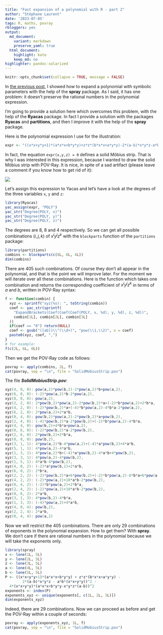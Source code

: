 ```yaml
---
title: "Fast expansion of a polynomial with R - part 2"
author: "Stéphane Laurent"
date: '2023-07-05'
tags: R, maths, povray
rbloggers: yes
output:
  md_document:
    variant: markdown
    preserve_yaml: true
  html_document:
    highlight: kate
    keep_md: no
highlighter: pandoc-solarized
---
```


```r
knitr::opts_chunk$set(collapse = TRUE, message = FALSE)
```


In [the previous post](https://laustep.github.io/stlahblog/posts/expandPolynomialWithSpray.html), 
I showed how to expand a polynomial with symbolic parameters with the help of 
the **spray** package. As I said, it has one problem: it doesn't preserve the 
rational numbers in the polynomial expression. 

I'm going to provide a solution here which overcomes this problem, with the 
help of the **Ryacas** package. In fact I provide a solution with the 
packages **Ryacas** and **partitions**, and then I improve it with the help of 
the **spray** package. 

Here is the polynomial expression I use for the illustration:

```r
expr <- "((x*x+y*y+1)*(a*x*x+b*y*y)+z*z*(b*x*x+a*y*y)-2*(a-b)*x*y*z-a*b*(x*x+y*y))^2-4*(x*x+y*y)*(a*x*x+b*y*y-x*y*z*(a-b))^2"
```

In fact, the equation `expr(x,y,z) = 0` defines a solid Möbius strip. That is 
why I was interested in this expression, because I wanted to draw the solid 
Möbius strip with POV-Ray. It is nice, in spite of a sad artifact (please 
leave a comment if you know how to get rid of it):

![](./figures/SolidMobiusStrip_POV.gif)

Let's assign this expression to Yacas and let's have a look at the degrees of 
the three variables `x`, `y` and `z`:

```r
library(Ryacas)
yac_assign(expr, "POLY")
yac_str("Degree(POLY, x)")
yac_str("Degree(POLY, y)")
yac_str("Degree(POLY, z)")
```

The degrees are 8, 8 and 4 respectively. So we can get all possible 
combinations $(i,j,k)$ of $x^iy^jz^k$ with the `blockparts` function of the 
`partitions` package:

```r
library(partitions)
combins <- blockparts(c(8L, 8L, 4L))
dim(combins)
```

There are $405$ such combinations. Of course they don't all appear in the 
polynomial, and that is the point we will improve later. For the moment we 
will iterate over all these combinations. Here is the function which takes 
one combination and returns the corresponding coefficient of $x^iy^jz^k$ in 
terms of $a$ and $b$, written in POV-Ray syntax:

```r
f <- function(combin) {
  xyz <- sprintf("xyz(%s): ", toString(combin))
  coef <- yac_str(sprintf(
    "ExpandBrackets(Coef(Coef(Coef(POLY, x, %d), y, %d), z, %d))",
    combin[1L], combin[2L], combin[3L]
  ))
  if(coef == "0") return(NULL)
  coef <- gsub("([ab])\\^(\\d+)", "pow(\\1,\\2)", x = coef)
  paste0(xyz, coef, ",")
}
# for example:
f(c(2L, 6L, 0L))
```

Then we get the POV-Ray code as follows:

```r
povray <- apply(combins, 2L, f)
cat(povray, sep = "\n", file = "SolidMobiusStrip.pov")
```

The file ***SolidMobiusStrip.pov***:

``` povray
xyz(4, 0, 0): pow(a,2)*pow(b,2)-2*pow(a,2)*b+pow(a,2),
xyz(6, 0, 0): (-2)*pow(a,2)*b-2*pow(a,2),
xyz(8, 0, 0): pow(a,2),
xyz(2, 2, 0): 2*pow(b,2)*pow(a,2)-2*pow(b,2)*a+(-2)*b*pow(a,2)+2*b*a,
xyz(4, 2, 0): (-2)*pow(b,2)*a+(-4)*b*pow(a,2)-4*b*a-2*pow(a,2),
xyz(6, 2, 0): 2*pow(a,2)+2*a*b,
xyz(0, 4, 0): pow(b,2)*pow(a,2)-2*pow(b,2)*a+pow(b,2),
xyz(2, 4, 0): (-4)*pow(b,2)*a-2*pow(b,2)+(-2)*b*pow(a,2)-4*b*a,
xyz(4, 4, 0): pow(b,2)+4*b*a+pow(a,2),
xyz(0, 6, 0): (-2)*pow(b,2)*a-2*pow(b,2),
xyz(2, 6, 0): 2*pow(b,2)+2*b*a,
xyz(0, 8, 0): pow(b,2),
xyz(3, 1, 1): 4*pow(a,2)*b-4*pow(a,2)+(-4)*a*pow(b,2)+4*a*b,
xyz(5, 1, 1): 4*pow(a,2)-4*a*b,
xyz(1, 3, 1): 4*pow(a,2)*b+(-4)*a*pow(b,2)-4*a*b+4*pow(b,2),
xyz(3, 3, 1): 4*pow(a,2)-4*pow(b,2),
xyz(1, 5, 1): 4*a*b-4*pow(b,2),
xyz(4, 0, 2): (-2)*a*pow(b,2)+2*a*b,
xyz(6, 0, 2): 2*b*a,
xyz(2, 2, 2): (-2)*pow(b,2)*a+6*pow(b,2)+(-2)*b*pow(a,2)-8*b*a+6*pow(a,2),
xyz(4, 2, 2): (-2)*pow(a,2)+10*a*b-2*pow(b,2),
xyz(0, 4, 2): (-2)*b*pow(a,2)+2*b*a,
xyz(2, 4, 2): (-2)*pow(a,2)+10*a*b-2*pow(b,2),
xyz(0, 6, 2): 2*a*b,
xyz(3, 1, 3): 4*pow(b,2)-4*b*a,
xyz(1, 3, 3): (-4)*pow(a,2)+4*a*b,
xyz(4, 0, 4): pow(b,2),
xyz(2, 2, 4): 2*a*b,
xyz(0, 4, 4): pow(a,2)
```

Now we will restrict the $405$ combinations. There are only $29$ combinations 
of exponents in the polynomial expansion. How to get them? With **spray**. 
We don't care if there are rational numbers in the polynomial because we will 
take the exponents only.

```r
library(spray)
x <- lone(1L, 5L)
y <- lone(2L, 5L)
z <- lone(3L, 5L)
a <- lone(4L, 5L)
b <- lone(5L, 5L)
P <- ((x*x+y*y+1)*(a*x*x+b*y*y) + z*z*(b*x*x+a*y*y) - 
        2*(a-b)*x*y*z - a*b*(x*x+y*y))^2 - 
  4*(x*x+y*y)*(a*x*x+b*y*y-x*y*z*(a-b))^2
exponents <- index(P)
exponents_xyz <- unique(exponents[, c(1L, 2L, 3L)])
dim(exponents_xyz)
```

Indeed, there are $29$ combinations. Now we can proceed as before and get the 
POV-Ray within a couple of seconds:

```r
povray <- apply(exponents_xyz, 1L, f)
cat(povray, sep = "\n", file = "SolidMobiusStrip.pov")
```

